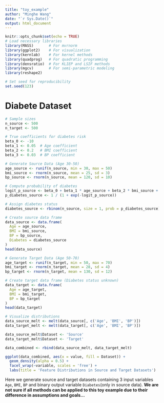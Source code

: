 ```yaml
---
title: "toy_example"
author: "Minghe Wang"
date: "`r Sys.Date()`"
output: html_document
---
```


```r
knitr::opts_chunk$set(echo = TRUE)
# Load necessary libraries
library(MASS)       # For mvrnorm
library(ggplot2)    # For visualization
library(kernlab)    # For kernel methods
library(quadprog)   # For quadratic programming
library(densratio)  # For KLIEP and LSIF methods
library(mgcv)       # For semi-parametric modeling
library(reshape2)

# Set seed for reproducibility
set.seed(123)
```

# Diabete Dataset

```r

# Sample sizes
n_source <- 500
n_target <- 500

# True coefficients for diabetes risk
beta_0 <- -10
beta_1 <- 0.05  # Age coefficient
beta_2 <- 0.2   # BMI coefficient
beta_3 <- 0.03  # BP coefficient

# Generate Source Data (Age 30-50)
age_source <- runif(n_source, min = 30, max = 50)
bmi_source <- rnorm(n_source, mean = 25, sd = 3)
bp_source <- rnorm(n_source, mean = 120, sd = 10)

# Compute probability of diabetes
logit_p_source <- beta_0 + beta_1 * age_source + beta_2 * bmi_source + beta_3 * bp_source
p_diabetes_source <- 1 / (1 + exp(-logit_p_source))

# Assign diabetes status
diabetes_source <- rbinom(n_source, size = 1, prob = p_diabetes_source)

# Create source data frame
data_source <- data.frame(
  Age = age_source,
  BMI = bmi_source,
  BP = bp_source,
  Diabetes = diabetes_source
)
head(data_source)

# Generate Target Data (Age 50-70)
age_target <- runif(n_target, min = 50, max = 70)
bmi_target <- rnorm(n_target, mean = 28, sd = 4)
bp_target <- rnorm(n_target, mean = 130, sd = 12)

# Create target data frame (Diabetes status unknown)
data_target <- data.frame(
  Age = age_target,
  BMI = bmi_target,
  BP = bp_target
)
head(data_target)

# Visualize distributions
data_source_melt <- melt(data_source[, c('Age', 'BMI', 'BP')])
data_target_melt <- melt(data_target[, c('Age', 'BMI', 'BP')])

data_source_melt$Dataset <- 'Source'
data_target_melt$Dataset <- 'Target'

data_combined <- rbind(data_source_melt, data_target_melt)

ggplot(data_combined, aes(x = value, fill = Dataset)) +
  geom_density(alpha = 0.5) +
  facet_wrap(~variable, scales = 'free') +
  labs(title = 'Feature Distributions in Source and Target Datasets')

```

Here we generate source and target datasets containing 3 input variables `Age`, `BMI`, `BP` and binary output variable `Diabetes`(only in source data). __We are not sure if all methods can be applied to this toy example due to their difference in assumptions and goals...__
